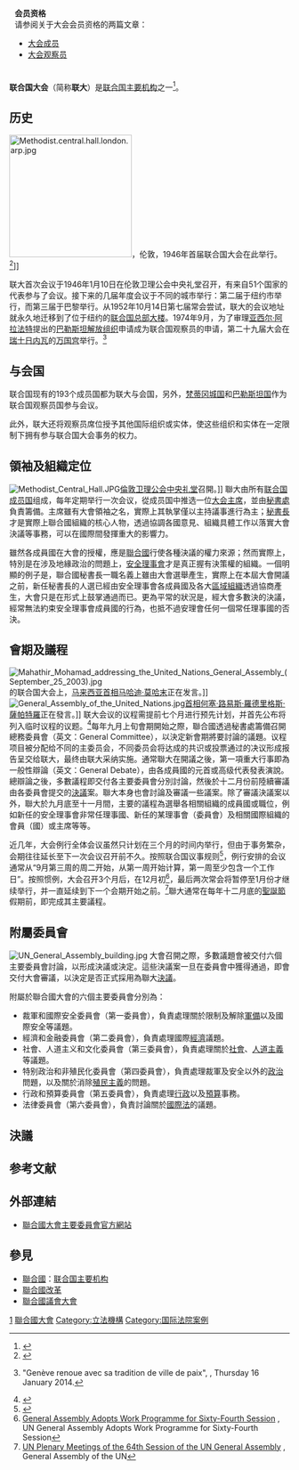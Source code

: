 {{otheruses|subject='''聯合國大會'''，亦簡稱為'''[[聯大|聯大]]'''|other=位於[[台灣|台灣]]的'''國立聯合大學'''|國立聯合大學}}
{{Infobox United Nations
|name = 联合国大会<small><br />{{rtl-lang|ar|الجمعية العامة للأمم المتحدة}} {{ar icon}}<br />{{lang|en|United Nations General Assembly}} {{en icon}}<br />{{lang|fr|Assemblée générale des Nations unies}} {{fr icon}}<br />{{lang|ru|Генера́льная Ассамбле́я ООН}} {{ru icon}}<br />{{lang|es|Asamblea General de las Naciones Unidas}} {{es icon}}</small>
|image = UN General Assembly hall.jpg
|caption = 紐約[[聯合國總部|聯合國總部]]聯合國大會會議廳
|type = 主要机构
|acronyms = 联大
|status = 活跃
|established = 1945年10月24日
|website = [http://www.un.org/zh/ga/ www.un.org/zh/ga]
|parent = 联合国
|subsidiaries =
|footnotes =
}}

<div class="infobox" style="width:20em;padding:0.7em">
'''会员资格'''<br />
请参阅关于大会会员资格的两篇文章：
* [[聯合國會員國列表|大会成员]]
* [[聯合國大會觀察員列表|大会观察员]]
</div>
'''联合国大会'''（简称'''联大'''）是[[联合国主要机构|联合国主要机构]]之一<ref>{{cite web|url=http://www.un.org/Depts/dhl/resguide/gasess.htm#gaagen|title=Research Guide: General Assembly|publisher=United Nations|deadurl=yes|archiveurl=https://web.archive.org/web/20131021004337/http://www.un.org/Depts/dhl/resguide/gasess.htm#gaagen|archivedate=2013-10-21}}</ref>。

==历史==
[[File:Methodist.central.hall.london.arp.jpg|220px]]，伦敦，1946年首届联合国大会在此举行。<ref>{{cite web|title=History of United Nations 1941 – 1950 |url=https://www.un.org/en/aboutun/history/1941-1950.shtml |publisher=United Nations |accessdate=2015-03-12 |deadurl=yes |archiveurl=https://web.archive.org/web/20150312020304/http://www.un.org/en/aboutun/history/1941-1950.shtml |archivedate=2015-03-12  }}</ref>]]

联大首次会议于1946年1月10日在伦敦卫理公会中央礼堂召开，有来自51个国家的代表参与了会议。接下来的几届年度会议于不同的城市举行：第二届于纽约市举行，而第三届于巴黎举行。从1952年10月14日第七届常会尝试，联大的会议地址就永久地迁移到了位于纽约的[[联合国总部大楼|联合国总部大楼]]。1974年9月，为了审理[[亚西尔·阿拉法特|亚西尔·阿拉法特]]提出的[[巴勒斯坦解放组织|巴勒斯坦解放组织]]申请成为联合国观察员的申请，第二十九届大会在[[瑞士|瑞士]][[日内瓦|日内瓦]]的[[万国宫|万国宫]]举行。<ref>{{fr}} "Genève renoue avec sa tradition de ville de paix", ''{{tsl|en|Le Temps||Le Temps}}'', Thursday 16 January 2014.</ref>

==与会国==
{{main|联合国成员国}}
联合国现有的193个成员国都为联大与会国，另外，[[梵蒂冈城国|梵蒂冈城国]]和[[巴勒斯坦国|巴勒斯坦国]]作为联合国观察员国参与会议。

此外，联大还将观察员席位授予其他国际组织或实体，使这些组织和实体在一定限制下拥有参与联合国大会事务的权力。

== 領袖及組織定位 ==
{{Unreferenced section|time=2018-06-25T08:59:40+00:00}}
[[File:Methodist_Central_Hall.JPG|thumb]][[倫敦|倫敦]][[卫理公会中央礼堂|卫理公会中央礼堂]]召開。]]
聯大由所有[[联合国成员国|联合国成员国]]组成，每年定期举行一次会议，從成员国中推选一位[[联合国大会主席|大会主席]]，並由[[聯合國秘書處|秘書處]]負責籌備。主席雖有大會領袖之名，實際上其執掌僅以主持議事進行為主；[[聯合國秘書長|秘書長]]才是實際上聯合國組織的核心人物，透過協調各國意見、組織具體工作以落實大會決議等事務，可以在國際間發揮重大的影響力。

雖然各成員國在大會的授權，應是[[聯合國|聯合國]]行使各種決議的權力來源；然而實際上，特別是在涉及地緣政治的問題上，[[聯合國安全理事會|安全理事會]]才是真正握有決策權的組織。一個明顯的例子是，聯合國秘書長一職名義上雖由大會選舉產生，實際上在本屆大會開議之前，新任秘書長的人選已經由安全理事會各成員國及各大[[联合国区域集团|區域組織]]透過協商產生，大會只是在形式上鼓掌通過而已。更為平常的狀況是，經大會多數決的決議，經常無法約束安全理事會成員國的行為，也抵不過安理會任何一個常任理事國的否決。

== 會期及議程 ==
[[File:Mahathir_Mohamad_addressing_the_United_Nations_General_Assembly_(September_25_2003).jpg|thumb]]的联合国大会上，[[马来西亚首相|马来西亚首相]][[马哈迪·莫哈末|马哈迪·莫哈末]]正在发言。]]
[[File:General_Assembly_of_the_United_Nations.jpg|thumb]][[西班牙首相列表|首相]][[何塞·路易斯·羅德里格斯·薩帕特羅|何塞·路易斯·羅德里格斯·薩帕特羅]]正在發言。]]
联大会议的议程需提前七个月进行预先计划，并首先公布将列入临时议程的议题。<ref>{{cite web|url=https://www.un.org/Depts/dhl/resguide/gasess.htm#gaagen |title=Research Guide: General Assembly |publisher=United Nations |deadurl=yes |archiveurl=https://web.archive.org/web/20131021004337/http://www.un.org/Depts/dhl/resguide/gasess.htm |archivedate=21 October 2013 }}</ref>每年九月上旬會期開始之際，聯合國透過秘書處籌備召開總務委員會（英文：General Committee），以決定新會期將要討論的議題。议程项目被分配给不同的主委员会，不同委员会将达成的共识或投票通过的决议形成报告呈交给联大，最终由联大采纳实施。通常聯大在開議之後，第一項重大行事即為一般性辯論（英文：General Debate），由各成員國的元首或高级代表發表演說。總辯論之後，多數議程即交付各主要委員會分別討論，然後於十二月份前陸續審議由各委員會提交的[[聯合國決議|決議]]案。聯大本身也會討論及審議一些議案。除了審議決議案以外，聯大於九月底至十一月間，主要的議程為選舉各相關組織的成員國或職位，例如新任的安全理事會非常任理事國、新任的某理事會（委員會）及相關國際組織的會員（國）或主席等等。

近几年，大会例行全体会议虽然只计划在三个月的时间内举行，但由于事务繁杂，会期往往延长至下一次会议召开前不久。按照联合国议事规则<ref>{{cite web|url=https://www.un.org/en/ga/about/ropga/sessions.shtml|title=General Assembly of the United Nations|access-date=2019-01-21|archive-url=https://web.archive.org/web/20181106213735/https://www.un.org/en/ga/about/ropga/sessions.shtml|archive-date=2018-11-06|dead-url=no}}</ref>，例行安排的会议通常从“9月第三周的周二开始，从第一周开始计算，第一周至少包含一个工作日”。按照惯例，大会召开3个月后，在12月初<ref>[https://www.un.org/News/Press/docs/2009/ga10859.doc.htm General Assembly Adopts Work Programme for Sixty-Fourth Session] {{Wayback|url=https://www.un.org/News/Press/docs/2009/ga10859.doc.htm |date=20121102210630 }}, UN General Assembly Adopts Work Programme for Sixty-Fourth Session</ref>，最后两次常会将暂停至1月份才继续举行，并一直延续到下一个会期开始之前。<ref>[https://www.un.org/en/ga/64/meetings/index.shtml#sep10 UN Plenary Meetings of the 64th Session of the UN General Assembly] {{Wayback|url=https://www.un.org/en/ga/64/meetings/index.shtml#sep10 |date=20180726044220 }}, General Assembly of the UN</ref>聯大通常在每年十二月底的[[聖誕節|聖誕節]]假期前，即完成其主要議程。

== 附屬委員會 ==
[[File:UN_General_Assembly_building.jpg|thumb]]
大會召開之際，多數議題會被交付六個主要委員會討論，以形成決議或決定。這些決議案一旦在委員會中獲得通過，即會交付大會審議，以決定是否正式採用為聯大[[聯合國決議|決議]]。

附屬於聯合國大會的六個主要委員會分別為：
* 裁軍和國際安全委員會（第一委員會），負責處理關於限制及解除[[軍備|軍備]]以及國際安全等議題。
* 經濟和金融委員會（第二委員會），負責處理國際[[經濟|經濟]]議題。
* 社會、人道主义和文化委員會（第三委員會），負責處理關於[[社會|社會]]、[[人道主義|人道主義]]等議題。
* 特别政治和非殖民化委員會（第四委員會），負責處理裁軍及安全以外的[[政治|政治]]問題，以及關於消除[[殖民主義|殖民主義]]的問題。
* 行政和預算委員會（第五委員會），負責處理[[行政|行政]]以及[[預算|預算]]事務。
* 法律委員會（第六委員會），負責討論關於[[國際法|國際法]]的議題。

== 決議 ==
{{Main|聯合國大會決議}}

== 参考文献 ==
<references />

== 外部連結 ==
{{Commonscat|United Nations General Assembly}}
* [http://www.un.org/zh/ga/ 聯合國大會主要委員會官方網站]{{zh-hans}}

== 參見 ==
* [[聯合國|聯合國]]：[[联合国主要机构|联合国主要机构]]
* [[聯合國改革|聯合國改革]]
* [[聯合國議會大會|聯合國議會大會]]

{{聯合國大會會議}}
{{UN}}
{{世界主义和世界政府专题}}
{{Authority control}}

[[Category:联合国主要机构|1]]
[[Category:聯合國大會|]]
[[Category:立法機構|Category:立法機構]]
[[Category:国际法院案例|Category:国际法院案例]]